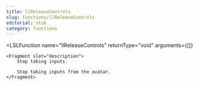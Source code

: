 ```yaml
---
title: llReleaseControls
slug: functions/llReleaseControls
editorial: stub
category: functions
---
```


<LSLFunction
	name="llReleaseControls"
	returnType="void"
	arguments={[]}
>
	<Fragment slot="description">
		Stop taking inputs.
		
		Stop taking inputs from the avatar.
	</Fragment>
</LSLFunction>
